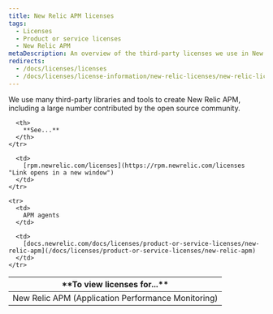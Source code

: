 ```yaml
---
title: New Relic APM licenses
tags:
  - Licenses
  - Product or service licenses
  - New Relic APM
metaDescription: An overview of the third-party licenses we use in New Relic APM.
redirects:
  - /docs/licenses/licenses
  - /docs/licenses/license-information/new-relic-licenses/new-relic-licenses
---
```


We use many third-party libraries and tools to create New Relic APM, including a large number contributed by the open source community.

<table>
  <thead>
    <tr>
      <th width={250}>
        **To view licenses for...**
      </th>

      <th>
        **See...**
      </th>
    </tr>
  </thead>

  <tbody>
    <tr>
      <td>
        New Relic APM (Application Performance Monitoring)
      </td>

      <td>
        [rpm.newrelic.com/licenses](https://rpm.newrelic.com/licenses "Link opens in a new window")
      </td>
    </tr>

    <tr>
      <td>
        APM agents
      </td>

      <td>
        [docs.newrelic.com/docs/licenses/product-or-service-licenses/new-relic-apm](/docs/licenses/product-or-service-licenses/new-relic-apm)
      </td>
    </tr>
  </tbody>
</table>
